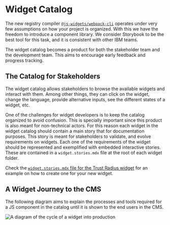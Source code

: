 
<Meta title="Widget Catalog" />

# Widget Catalog
The new registry compiler [`@js-widgets/webpack-cli`](https://www.github.com/js-widgets/webpack-cli) operates under very
few assumptions on how your project is organized. With this we have the freedom to introduce a component library. We
consider Storybook to be the best tool for this task, and it is consistent with other IBM teams.

The widget catalog becomes a product for both the stakeholder team and the development team. This aims to encourage
early feedback and progress tracking.

## The Catalog for Stakeholders
The widget catalog allows stakeholders to browse the available widgets and interact with them. Among other things, they
can click on the widget, change the language, provide alternative inputs, see the different states of a widget, etc.

One of the challenges for widget developers is to keep the catalog organized to avoid confusion. This is specially
important since this product is also meant for non-technical actors. For this reason each widget in the widget catalog
should contain a main story that for documentation purposes. This story is meant for stakeholders to validate, and
evolve requirements on widgets. Each one of the requirements of the widget should be represented and exemplified with
embedded interactive stories. These are contained in a `widget.stories.mdx` file at the root of each widget folder.

Check the [`widget.stories.mdx` file for the Trust Radius widget](https://raw.github.ibm.com/MSC-Cloud/hc-widgets/development/src/apps/trust-radius/widget.stories.mdx)
for an example on how to create one for your new widget.

## A Widget Journey to the CMS
The following diagram aims to explain the processes and tools required for a JS component in the catalog until it is
shown to the end users in the CMS.

<img src={workflow} alt="A diagram of the cycle of a widget into production" />
